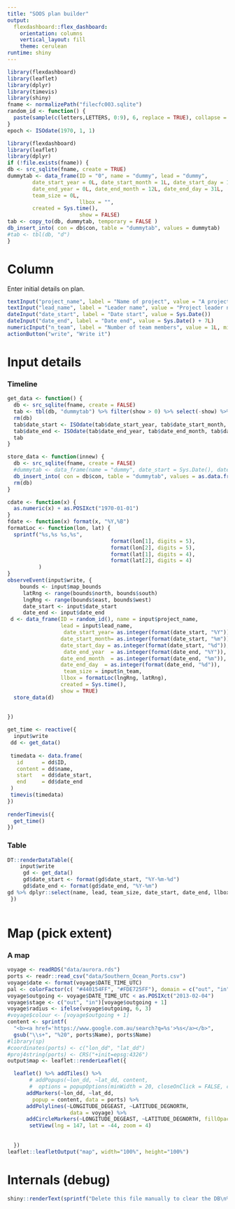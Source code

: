 ```yaml
---
title: "SOOS plan builder"
output: 
  flexdashboard::flex_dashboard:
    orientation: columns
    vertical_layout: fill
    theme: cerulean
runtime: shiny
---
```





```r
library(flexdashboard)
library(leaflet)
library(dplyr)
library(timevis)
library(shiny)
fname <- normalizePath("filecfc003.sqlite")
random_id <- function() {
  paste(sample(c(letters,LETTERS, 0:9), 6, replace = TRUE), collapse = "")
}
epoch <- ISOdate(1970, 1, 1)
```

```r
library(flexdashboard)
library(leaflet)
library(dplyr)
if (!file.exists(fname)) {
db <- src_sqlite(fname, create = TRUE)
dummytab <- data_frame(ID = "0", name = "dummy", lead = "dummy", 
        date_start_year = 0L, date_start_month = 1L, date_start_day = 1L, 
        date_end_year = 0L, date_end_month = 12L, date_end_day = 31L, 
        team_size = 0L,
                       llbox = "", 
        created = Sys.time(),
                       show = FALSE)
tab <- copy_to(db, dummytab, temporary = FALSE )
db_insert_into( con = db$con, table = "dummytab", values = dummytab)
#tab <- tbl(db, "d")
}
```

Column {.sidebar}
========================================================================

Enter initial details on  plan. 

```r
textInput("project_name", label = "Name of project", value = "A project name")
textInput("lead_name", label = "Leader name", value = "Project leader name")
dateInput("date_start", label = "Date start", value = Sys.Date())
dateInput("date_end", label = "Date end", value = Sys.Date() + 7L)
numericInput("n_team", label = "Number of team members", value = 1L, min = 1L, max = NA_integer_)
actionButton("write", "Write it")
```

Input details
========================================================================

### Timeline

```r
get_data <- function() {  
  db <- src_sqlite(fname, create = FALSE)
  tab <- tbl(db, "dummytab") %>% filter(show > 0) %>% select(-show) %>% arrange(desc(created)) %>%  distinct() %>% collect()
  rm(db)
  tab$date_start <- ISOdate(tab$date_start_year, tab$date_start_month, tab$date_start_day)
  tab$date_end <- ISOdate(tab$date_end_year, tab$date_end_month, tab$date_end_day)
  tab 
}

store_data <- function(innew) {
  db <- src_sqlite(fname, create = FALSE)
  #dummytab <- data_frame(name = "dummy", date_start = Sys.Date(), date_end = Sys.Date(), team_size = 1L, show = TRUE)
  db_insert_into( con = db$con, table = "dummytab", values = as.data.frame(innew))
  rm(db)
}

cdate <- function(x) {
  as.numeric(x) + as.POSIXct("1970-01-01")
}
fdate <- function(x) format(x, "%Y,%B")
formatLoc <- function(lon, lat) {
  sprintf("%s,%s %s,%s", 
                                 format(lon[1], digits = 5), 
                                 format(lon[2], digits = 5), 
                                 format(lat[1], digits = 4), 
                                 format(lat[2], digits = 4)
          )
}
observeEvent(input$write, {
    bounds <- input$map_bounds
     latRng <- range(bounds$north, bounds$south)
     lngRng <- range(bounds$east, bounds$west)
     date_start <- input$date_start
     date_end <- input$date_end
 d <- data_frame(ID = random_id(), name = input$project_name, 
                 lead = input$lead_name, 
                  date_start_year= as.integer(format(date_start, "%Y")), 
                 date_start_month= as.integer(format(date_start, "%m")), 
                 date_start_day = as.integer(format(date_start, "%d")),
                  date_end_year  = as.integer(format(date_end, "%Y")), 
                 date_end_month  = as.integer(format(date_end, "%m")),
                 date_end_day  = as.integer(format(date_end, "%d")),
                  team_size = input$n_team, 
                 llbox = formatLoc(lngRng, latRng), 
                 created = Sys.time(), 
                 show = TRUE)
  store_data(d)
  
  
})

get_time <- reactive({
  input$write
 dd <- get_data()
 
 timedata <- data.frame(
   id      = dd$ID,
   content = dd$name,
   start   = dd$date_start,
   end     = dd$date_end
 )
 timevis(timedata)
})
 
renderTimevis({
  get_time()
})
```

### Table
```r
DT::renderDataTable({
    input$write
     gd <- get_data()
     gd$date_start <- format(gd$date_start, "%Y-%m-%d")
     gd$date_end <- format(gd$date_end, "%Y-%m")
gd %>% dplyr::select(name, lead, team_size, date_start, date_end, llbox)
 })



```

Map (pick extent)
========================================================================

### A map

```r

voyage <- readRDS("data/aurora.rds")
ports <- readr::read_csv("data/Southern_Ocean_Ports.csv")
voyage$date <- format(voyage$DATE_TIME_UTC)
pal <- colorFactor(c( "#440154FF", "#FDE725FF"), domain = c("out", "in"))
voyage$outgoing <- voyage$DATE_TIME_UTC < as.POSIXct("2013-02-04")
voyage$stage <- c("out", "in")[voyage$outgoing + 1]
voyage$radius <- ifelse(voyage$outgoing, 6, 3)
#voyage$colour <- [voyage$outgoing + 1]
content <- sprintf(
  "<b><a href='https://www.google.com.au/search?q=%s'>%s</a></b>", 
  gsub("\\s+", "%20", ports$Name), ports$Name)
#library(sp)
#coordinates(ports) <- c("lon_dd", "lat_dd")
#proj4string(ports) <- CRS("+init=epsg:4326")
output$map <- leaflet::renderLeaflet({

  leaflet() %>% addTiles() %>% 
       # addPopups(~lon_dd, ~lat_dd, content, 
       #  options = popupOptions(minWidth = 20, closeOnClick = FALSE, closeButton = FALSE), data = ports) %>% 
      addMarkers(~lon_dd, ~lat_dd, 
        popup = content, data = ports) %>% 
      addPolylines(~LONGITUDE_DEGEAST, ~LATITUDE_DEGNORTH, 
                    data = voyage) %>% 
      addCircleMarkers(~LONGITUDE_DEGEAST, ~LATITUDE_DEGNORTH, fillOpacity = 0.85, color = ~pal(stage), radius = ~radius, popup = ~date, data = voyage) %>% 
       setView(lng = 147, lat = -44, zoom = 4)
    
    
  })
leaflet::leafletOutput("map", width="100%", height="100%")

```



Internals (debug)
========================================================================

```r
shiny::renderText(sprintf("Delete this file manually to clear the DB\n%s", fname))

```


